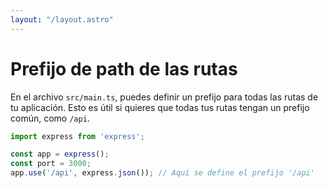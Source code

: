 ```yaml
---
layout: "/layout.astro"
---
```


# Prefijo de path de las rutas

En el archivo `src/main.ts`, puedes definir un prefijo para todas las rutas de tu aplicación. Esto es útil si quieres que todas tus rutas tengan un prefijo común, como `/api`.

```typescript
import express from 'express';

const app = express();
const port = 3000;
app.use('/api', express.json()); // Aquí se define el prefijo '/api'
```